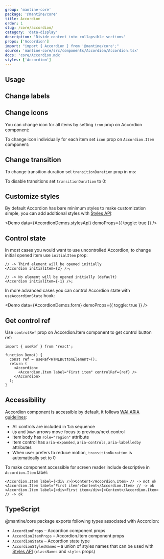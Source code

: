 ```yaml
---
group: 'mantine-core'
package: '@mantine/core'
title: Accordion
order: 1
slug: /core/accordion/
category: 'data-display'
description: 'Divide content into collapsible sections'
props: ['Accordion']
import: "import { Accordion } from '@mantine/core';"
source: 'mantine-core/src/components/Accordion/Accordion.tsx'
docs: 'core/Accordion.mdx'
styles: ['Accordion']
---
```



## Usage

<Demo data={AccordionDemos.configurator} />

## Change labels

<Demo data={AccordionDemos.label} />

## Change icons

You can change icon for all items by setting `icon` prop on Accordion component:

<Demo data={AccordionDemos.icon} />

To change icon individually for each item set `icon` prop on `Accordion.Item` component:

<Demo data={AccordionDemos.icons} />

## Change transition

To change transition duration set `transitionDuration` prop in ms:

<Demo data={AccordionDemos.customTransitions} />

To disable transitions set `transitionDuration` to 0:

<Demo data={AccordionDemos.disableTransitions} />

## Customize styles

By default Accordion has bare minimum styles to make customization simple,
you can add additional styles with [Styles API](/theming/styles-api/):

<Demo data={AccordionDemos.stylesApi} demoProps={{ toggle: true }} />

## Control state

In most cases you would want to use uncontrolled Accordion, to change initial opened item use `initialItem` prop:

```tsx
// -> Third element will be opened initially
<Accordion initialItem={2} />;

// -> No element will be opened initially (default)
<Accordion initialItem={-1} />;
```

In more advanced cases you can control Accordion state with `useAccordionState` hook:

<Demo data={AccordionDemos.form} demoProps={{ toggle: true }} />

## Get control ref

Use `controlRef` prop on Accordion.Item component to get control button ref:

```tsx
import { useRef } from 'react';

function Demo() {
  const ref = useRef<HTMLButtonElement>();
  return (
    <Accordion>
      <Accordion.Item label="First item" controlRef={ref} />
    </Accordion>
  );
}
```

## Accessibility

Accordion component is accessible by default, it follows [WAI ARIA guidelines](https://www.w3.org/TR/wai-aria-practices-1.1/examples/accordion/accordion.html):

- All controls are included in `Tab` sequence
- `Up` and `Down` arrows move focus to previous/next control
- Item body has `role="region"` attribute
- Item control has `aria-expanded`, `aria-controls`, `aria-labelledby` attributes
- When user prefers to reduce motion, `transitionDuration` is automatically set to 0

To make component accessible for screen reader include descriptive in `Accordion.Item` label:

```tsx
<Accordion.Item label={<div />}>Content</Accordion.Item> // -> not ok
<Accordion.Item label="First item">Content</Accordion.Item> // -> ok
<Accordion.Item label={<div>First item</div>}>Content</Accordion.Item> // -> ok
```

## TypeScript

@mantine/core package exports following types associated with Accordion:

- `AccordionProps` – Accordion component props
- `AccordionItemProps` – Accordion.Item component props
- `AccordionState` – Accordion state type
- `AccordionStylesNames` – a union of styles names that can be used with [Styles API](/theming/styles-api/) (`classNames` and `styles` props)
